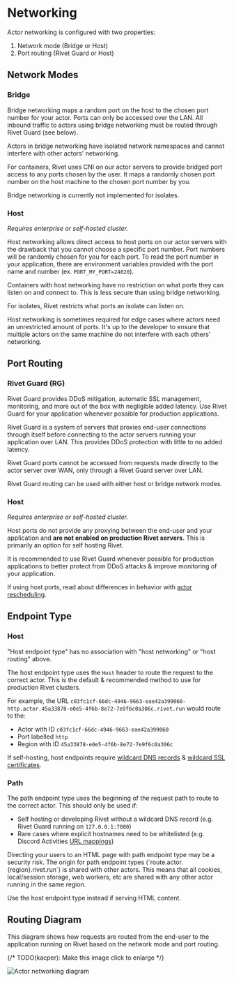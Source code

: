 
# Networking

Actor networking is configured with two properties:

1. Network mode (Bridge or Host)
2. Port routing (Rivet Guard or Host)

## Network Modes

### Bridge

Bridge networking maps a random port on the host to the chosen port number for
your actor. Ports can only be accessed over the LAN. All inbound traffic to actors
using bridge networking must be routed through Rivet Guard (see below).

Actors in bridge networking have isolated network namespaces and cannot
interfere with other actors' networking.

For containers, Rivet uses <Link href='https://www.cni.dev/'>CNI</Link> on our
actor servers to provide bridged port access to any ports chosen by the user. It
maps a randomly chosen port number on the host machine to the chosen port number
by you.

Bridge networking is currently not implemented for isolates.

### Host

_Requires enterprise or self-hosted cluster._

Host networking allows direct access to host ports on our actor servers with the drawback that you cannot
choose a specific port number. Port numbers will be randomly chosen for you for each port. To read the
port number in your application, there are environment variables provided with the port name and number
(ex. `PORT_MY_PORT=24020`).

Containers with host networking have no restriction on what ports they can listen on
and connect to. This is less secure than using bridge networking.

For isolates, Rivet restricts what ports an isolate can listen on.

Host networking is sometimes required for edge cases where actors need an
unrestricted amount of ports. It's up to the developer to ensure that multiple
actors on the same machine do not interfere with each others' networking.

## Port Routing

### Rivet Guard (RG)

Rivet Guard provides DDoS mitigation, automatic SSL management, monitoring, and
more out of the box with negligible added latency. Use Rivet Guard for your
application whenever possible for production applications.

Rivet Guard is a system of servers that proxies end-user connections through itself before connecting to the
actor servers running your application over LAN. This provides DDoS protection with little to no added latency.

Rivet Guard ports cannot be accessed from requests made directly to the actor server over WAN, only through a Rivet
Guard server over LAN.

Rivet Guard routing can be used with either host or bridge network modes.

### Host

_Requires enterprise or self-hosted cluster._

Host ports do not provide any proxying between the end-user and your application and **are not enabled on
production Rivet servers**. This is primarily an option for <Link href='/docs/cloud/self-hosting'>self hosting</Link> Rivet.

It is recommended to use Rivet Guard whenever possible for production applications
to better protect from DDoS attacks & improve monitoring of your application.

If using host ports, read about differences in behavior with [actor rescheduling](/docs/durability).

## Endpoint Type

### Host

<Note>"Host endpoint type" has no association with "host networking" or "host routing" above.</Note>

The host endpoint type uses the `Host` header to route the request to the correct actor. This is the default & recommended method to use for production Rivet clusters.

For example, the URL `c03fc1cf-66dc-4946-9663-eae42a399060-http.actor.45a33878-e0e5-4f6b-8e72-7e9f6c0a306c.rivet.run` would route to the:

- Actor with ID `c03fc1cf-66dc-4946-9663-eae42a399060`
- Port labelled `http`
- Region with ID `45a33878-e0e5-4f6b-8e72-7e9f6c0a306c`

If self-hosting, host endpoints require [wildcard DNS records](https://en.wikipedia.org/wiki/Wildcard_DNS_record#:~:text=A%20wildcard%20DNS%20record%20is,example.com%20.) & [wildcard SSL certificates](https://letsencrypt.org/docs/faq/#does-let-s-encrypt-issue-wildcard-certificates).

### Path

The path endpoint type uses the beginning of the request path to route to the correct actor. This should only be used if:

- Self hosting or developing Rivet without a wildcard DNS record (e.g. Rivet Guard running on `127.0.0.1:7080`)
- Rare cases where explicit hostnames need to be whitelisted (e.g. Discord Activities [URL mappings](https://discord.com/developers/docs/activities/development-guides#url-mapping))

<Warning>
  Directing your users to an HTML page with path endpoint type may be a security
  risk. The origin for path endpoint types (`route.actor.{region}.rivet.run`) is
  shared with other actors. This means that all cookies, local/session storage,
  web workers, etc are shared with any other actor running in the same region.

  Use the host endpoint type instead if serving HTML content.
</Warning>

## Routing Diagram

This diagram shows how requests are routed from the end-user to the application running on Rivet based on the
network mode and port routing.

{/* TODO(kacper): Make this image click to enlarge */}

<Image
  src={imgActorNetworking}
  alt='Actor networking diagram'
  className='max-h-full w-auto rounded object-contain'
  width={500}
  height={300}
/>
